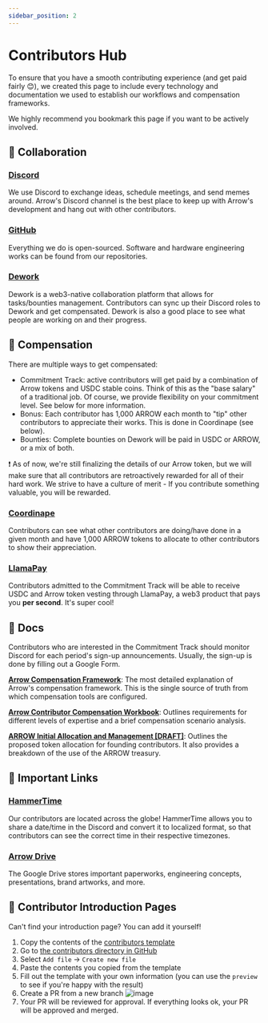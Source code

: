 ```yaml
---
sidebar_position: 2
---
```

# Contributors Hub

To ensure that you have a smooth contributing experience (and get paid fairly 😊), we created this page to include every technology and documentation we used to establish our workflows and compensation frameworks.

We highly recommend you bookmark this page if you want to be actively involved.

## :busts_in_silhouette: Collaboration

### [Discord](https://discord.com/invite/fab4bxaAW9)
We use Discord to exchange ideas, schedule meetings, and send memes around. Arrow's Discord channel is the best place to keep up with Arrow's development and hang out with other contributors.

### [GitHub](https://github.com/Arrow-air)
Everything we do is open-sourced. Software and hardware engineering works can be found from our repositories. 

### [Dework](https://app.dework.xyz/arrow-air)
Dework is a web3-native collaboration platform that allows for tasks/bounties management. Contributors can sync up their Discord roles to Dework and get compensated. Dework is also a good place to see what people are working on and their progress.

## :money_with_wings: Compensation

There are multiple ways to get compensated:
* Commitment Track: active contributors will get paid by a combination of Arrow tokens and USDC stable coins. Think of this as the "base salary" of a traditional job. Of course, we provide flexibility on your commitment level. See below for more information.
* Bonus: Each contributor has 1,000 ARROW each month to "tip" other contributors to appreciate their works. This is done in Coordinape (see below).
* Bounties: Complete bounties on Dework will be paid in USDC or ARROW, or a mix of both.

:exclamation: As of now, we're still finalizing the details of our Arrow token, but we will make sure that all contributors are retroactively rewarded for all of their hard work. We strive to have a culture of merit - If you contribute something valuable, you will be rewarded.

### [Coordinape](https://app.coordinape.com/)
Contributors can see what other contributors are doing/have done in a given month and have 1,000 ARROW tokens to allocate to other contributors to show their appreciation.

### [LlamaPay](https://llamapay.io/)
Contributors admitted to the Commitment Track will be able to receive USDC and Arrow token vesting through LlamaPay, a web3 product that pays you **per second**. It's super cool!

## :scroll: Docs
Contributors who are interested in the Commitment Track should monitor Discord for each period's sign-up announcements. Usually, the sign-up is done by filling out a Google Form.

[**Arrow Compensation Framework**](https://docs.google.com/document/d/1GbhslaFcHT1w2zCWbtLFafrsW_QIZ7fxcQXicGOa5Hw/edit?usp=sharing): The most detailed explanation of Arrow's compensation framework. This is the single source of truth from which compensation tools are configured.

[**Arrow Contributor Compensation Workbook**](https://docs.google.com/spreadsheets/d/1Mngt2VHdpZgCwRceVHUqXD9ufMx2gninVBPxm0RkXRQ/edit?usp=sharing): Outlines requirements for different levels of expertise and a brief compensation scenario analysis.

[**ARROW Initial Allocation and Management [DRAFT]**](https://docs.google.com/document/d/19yGuWkonvxdYrXz8rXYAXg1EwEluPGvrLS64dcmEK6Y/edit?usp=sharing): Outlines the proposed token allocation for founding contributors. It also provides a breakdown of the use of the ARROW treasury.
 
## :link: Important Links
### [HammerTime](https://hammertime.cyou/)
Our contributors are located across the globe! HammerTime allows you to share a date/time in the Discord and convert it to localized format, so that contributors can see the correct time in their respective timezones.

### [Arrow Drive](https://drive.google.com/drive/folders/1efLrzqsiajzlxXiOUjxPT53CkfDGC0Yu?usp=sharing)
The Google Drive stores important paperworks, engineering concepts, presentations, brand artworks, and more. 

## :wave: Contributor Introduction Pages

Can't find your introduction page? You can add it yourself!
  1. Copy the contents of the [contributors template](https://raw.githubusercontent.com/Arrow-air/website/main/docs/contributing/contributors/_template.md)
  2. Go to [the contributors directory in GitHub](https://github.com/Arrow-air/website/tree/main/docs/contributing/contributors)
  3. Select `Add file` -> `Create new file`
  4. Paste the contents you copied from the template
  5. Fill out the template with your own information (you can use the `preview` to see if you're happy with the result)
  6. Create a PR from a new branch
     ![image](assets/create_pr.jpg)
  7. Your PR will be reviewed for approval. If everything looks ok, your PR will be approved and merged.
